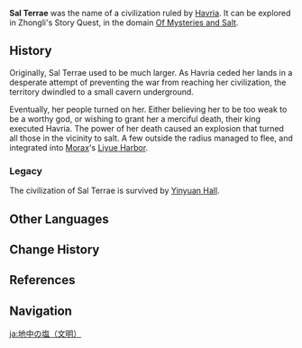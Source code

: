 {{About|the ancient civilization|the location|Sal Terrae}}
{{Terminology Infobox
|title  = Sal Terrae
|type   = Ancient Civilizations
|type2  = Lore
|region = Liyue
}}
'''Sal Terrae''' was the name of a civilization ruled by [[Havria]]. It can be explored in Zhongli's Story Quest, in the domain [[Of Mysteries and Salt]].

==History==
Originally, Sal Terrae used to be much larger. As Havria ceded her lands in a desperate attempt of preventing the war from reaching her civilization, the territory dwindled to a small cavern underground.

Eventually, her people turned on her. Either believing her to be too weak to be a worthy god, or wishing to grant her a merciful death, their king executed Havria. The power of her death caused an explosion that turned all those in the vicinity to salt. A few outside the radius managed to flee, and integrated into [[Morax]]'s [[Liyue Harbor]].

===Legacy===
The civilization of Sal Terrae is survived by [[Yinyuan Hall]].

==Other Languages==
{{Transclude|Sal Terrae|Other Languages}}

==Change History==
{{Change History|introduced=1.0}}

==References==
{{Reflist}}

==Navigation==
{{Lore Navbox|Civilization}}

[[ja:地中の塩（文明）]]